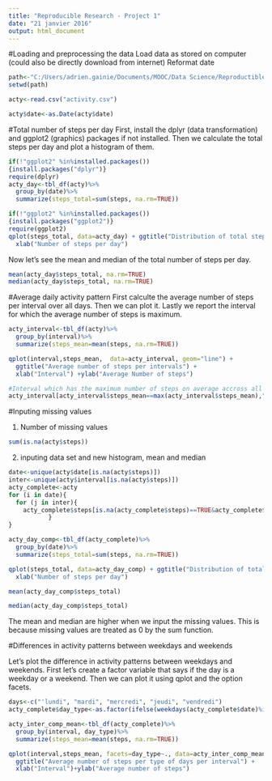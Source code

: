```yaml
---
title: "Reproducible Research - Project 1"
date: "21 janvier 2016"
output: html_document
---
```


#Loading and preprocessing the data
Load data as stored on computer (could also be directly download from internet)
Reformat date
```r
path<-"C:/Users/adrien.gainie/Documents/MOOC/Data Science/Reproductible Research/Week 1/Project/RepData_PeerAssessment1"
setwd(path)
```
```r
acty<-read.csv("activity.csv")

acty$date<-as.Date(acty$date)
```

#Total number of steps per day
First, install the dplyr (data transformation) and ggplot2 (graphics) packages if not installed. Then we calculate the total steps per day and plot a histogram of them. 
```r
if(!"ggplot2" %in%installed.packages())
{install.packages("dplyr")}
require(dplyr)
acty_day<-tbl_df(acty)%>%
  group_by(date)%>%
  summarize(steps_total=sum(steps, na.rm=TRUE))

if(!"ggplot2" %in%installed.packages())
{install.packages("ggplot2")}
require(ggplot2)
qplot(steps_total, data=acty_day) + ggtitle("Distribution of total steps per days") + 
  xlab("Number of steps per day")
```

Now let's see the mean and median of the total number of steps per day.

```r
mean(acty_day$steps_total, na.rm=TRUE)
median(acty_day$steps_total, na.rm=TRUE)
```


#Average daily activity pattern
First calculte the average number of steps per interval over all days. Then we can plot it. Lastly we report the interval for which the average number of steps is maximum.
```r
acty_interval<-tbl_df(acty)%>%
  group_by(interval)%>%
  summarize(steps_mean=mean(steps, na.rm=TRUE))

qplot(interval,steps_mean,  data=acty_interval, geom="line") + 
  ggtitle("Average number of steps per intervals") + 
  xlab("Interval") +ylab("Average Number of steps")

#Interval which has the maximum number of steps on average accross all days
acty_interval[acty_interval$steps_mean==max(acty_interval$steps_mean),"interval"]
```


#Inputing missing values

1. Number of missing values
```r
sum(is.na(acty$steps))
```


2. inputing data set and new histogram, mean and median
```r
date<-unique(acty$date[is.na(acty$steps)])
inter<-unique(acty$interval[is.na(acty$steps)])
acty_complete<-acty
for (i in date){
  for (j in inter){
    acty_complete$steps[is.na(acty_complete$steps)==TRUE&acty_complete$interval==j&acty_complete$date==i]<-acty_interval$steps_mean[acty_interval$interval==j]
           }
}

acty_day_comp<-tbl_df(acty_complete)%>%
  group_by(date)%>%
  summarize(steps_total=sum(steps, na.rm=TRUE))

qplot(steps_total, data=acty_day_comp) + ggtitle("Distribution of total steps per days") + 
  xlab("Number of steps per day")

mean(acty_day_comp$steps_total)

median(acty_day_comp$steps_total)
```

The mean and median are higher when we input the missing values. This is because missing values are treated as 0 by the sum function.

#Differences in activity patterns between weekdays and weekends

Let's plot the difference in activity patterns between weekdays and weekends.
First let's create a factor variable that says if the day is a weekday or a weekend. Then we can plot it using qplot and the option facets.

```r
days<-c("'lundi", "mardi", "mercredi", "jeudi", "vendredi")
acty_complete$day_type<-as.factor(ifelse(weekdays(acty_complete$date)%in%days, "weekday", "weekend"))

acty_inter_comp_mean<-tbl_df(acty_complete)%>%
  group_by(interval, day_type)%>%
  summarize(steps_mean=mean(steps, na.rm=TRUE))

qplot(interval,steps_mean, facets=day_type~., data=acty_inter_comp_mean, geom = "line") + 
  ggtitle("Average number of steps per type of days per interval") + 
  xlab("Interval")+ylab("Average number of steps")
```